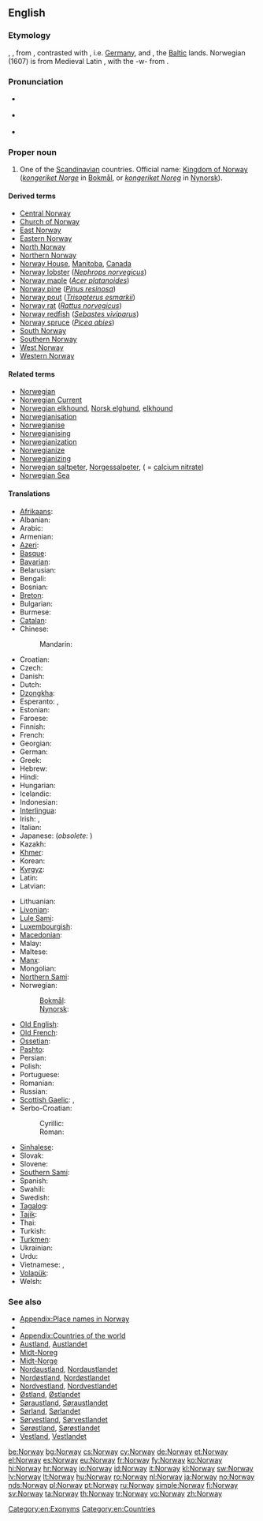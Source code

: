 ==English==
{{wikipedia}}

===Etymology===
{{etyl|ang}} {{term|Norweg|lang=ang}}, {{term|Norþweg|lang=ang}}, from {{etyl|non}} {{term|Norvegr||north way|lang=non}}, contrasted with {{term|suthrvegar||south way|lang=non}}, i.e. [[w:Germany|Germany]], and {{term|austrvegr||east way|lang=non}}, the [[w:Baltic states|Baltic]] lands. Norwegian (1607) is from Medieval Latin {{term|Norvegia|lang=la}}, with the -w- from {{term|Norway|lang=en}}.

===Pronunciation===
* {{a|UK}} {{IPA|/ˈnɔː.weɪ/}}
* {{a|US}} {{IPA|/ˈnɔɹ.weɪ/}}
* {{audio|en-us-Norway.ogg|Audio (US)}}

===Proper noun===
{{en-proper noun}}

# One of the [[Scandinavian]] countries. Official name: [[Kingdom of Norway]] (''[[kongeriket Norge]]'' in [[Bokmål]], or ''[[kongeriket Noreg]]'' in [[Nynorsk]]).

====Derived terms====
* [[Central Norway]]
* [[Church of Norway]]
* [[East Norway]]
* [[Eastern Norway]]
* [[North Norway]]
* [[Northern Norway]]
* [[Norway House]], [[Manitoba]], [[Canada]]
* [[Norway lobster]] (''[[Nephrops norvegicus]]'')
* [[Norway maple]] (''[[Acer platanoides]]'')
* [[Norway pine]] (''[[Pinus resinosa]]'')
* [[Norway pout]] (''[[Trisopterus esmarkii]]'')
* [[Norway rat]] (''[[Rattus norvegicus]]'')
* [[Norway redfish]] (''[[Sebastes viviparus]]'')
* [[Norway spruce]] (''[[Picea abies]]'')
* [[South Norway]]
* [[Southern Norway]]
* [[West Norway]]
* [[Western Norway]]

====Related terms====
* [[Norwegian]]
* [[Norwegian Current]]
* [[Norwegian elkhound]], [[Norsk elghund]], [[elkhound]]
* [[Norwegianisation]]
* [[Norwegianise]]
* [[Norwegianising]]
* [[Norwegianization]]
* [[Norwegianize]]
* [[Norwegianizing]]
* [[Norwegian saltpeter]], [[Norgessalpeter]], ( = [[calcium nitrate]])
* [[Norwegian Sea]]

====Translations====
{{trans-top|Scandinavian country}}
* [[Afrikaans]]: {{t-|af|Noorweë}}
* Albanian: {{t|sq|Norvegjia}}
* Arabic: {{t-|ar|النرويج|m|tr=al-narwiij}}
* Armenian: {{t-|hy|Նորվեգիա|tr=Norvegia}}
* [[Azeri]]: {{t|az|Norveç}}
* [[Basque]]: {{t+|eu|Norvegia}}
* [[Bavarian]]: {{tø|bar|Norwegn}}
* Belarusian: {{t|be|Нарвегія|f|tr=Narvéhija|sc=Cyrl}}
* Bengali: {{t|bn|নরওয়ে|tr=nar'ōẏē|sc=Beng|xs=Bengali}}
* Bosnian: {{t-|bs|Norveška|f}}
* [[Breton]]: {{t-|br|Norvegia}}
* Bulgarian: {{t|bg|Норвегия|f|tr=Norvégija|sc=Cyrl}}
* Burmese: {{t|my|နော်ဝေနိုင်ငံ|sc=Mymr}}
* [[Catalan]]: {{t+|ca|Noruega|f}}
* Chinese:
*: Mandarin: {{t-|cmn|挪威|tr=Nuówēi|sc=Hani}}
* Croatian: {{t+|hr|Norveška|f|alt=Nòrveškā}}
* Czech: {{t+|cs|Norsko|n}}
* Danish: {{t-|da|Norge|n}}
* Dutch: {{t+|nl|Noorwegen}}
* [[Dzongkha]]: {{t|dz|ནོ་ཝེ་|sc=Tibt}}
* Esperanto: {{t-|eo|Norvegio|xs=Esperanto}}, {{t-|eo|Norvegujo|xs=Esperanto}}
* Estonian: {{t+|et|Norra}}
* Faroese: {{t|fo|Noreg|n}}
* Finnish: {{t+|fi|Norja}}
* French: {{t+|fr|Norvège|f}}
* Georgian: {{t|ka|ნორვეგია|tr=norvegia|sc=Geor|xs=Georgian}}
* German: {{t+|de|Norwegen|n}}
* Greek: {{t+|el|Νορβηγία|f|tr=Norvigía}}
* Hebrew: {{t-|he|נורווגיה|f|tr=Norvegia}}
* Hindi: {{t|hi|नॉर्वे|tr=norve|xs=Hindi}}
* Hungarian: {{t+|hu|Norvégia}}
* Icelandic: {{t+|is|Noregur|m}}
* Indonesian: {{t-|id|Norwegia|xs=Indonesian}}
* [[Interlingua]]: {{t-|ia|Norvegia}}
* Irish: {{t-|ga|Iorua|f|alt=An Iorua|xs=Irish}}, {{t|ga|Ríocht na hIorua|f}}
* Italian: {{t+|it|Norvegia|f}}
* Japanese: {{t+|ja|ノルウェー|tr=Noruwē}} (''obsolete:'' {{t|ja|諾威}})
* Kazakh: {{t|kk|Норвегия|tr=Norvegiya|sc=Cyrl}}
* [[Khmer]]: {{t|km|​ន័រវែស|tr=nour vaes|sc=Khmr}}
* Korean: {{t+|ko|노르웨이|tr=Noreuwei|sc=Hang}}
* [[Kyrgyz]]: {{t|ky|Норвегия|tr=Norvegiya|sc=Cyrl}}
* Latin: {{t-|la|Norvegia|f}}
* Latvian: {{t|lv|Norvēģija|f}}
{{trans-mid}}
* Lithuanian: {{t+|lt|Norvegija|xs=Lithuanian}}
* [[Livonian]]: {{tø|liv|Norvēgmō}}
* [[Lule Sami]]: {{tø|smj|Vuodna}}
* [[Luxembourgish]]: {{t|lb|Norwegen|n}}
* [[Macedonian]]: {{t|mk|Норвешка|f|tr=Norvéška|sc=Cyrl}}
* Malay: {{t|ms|Norway}}
* Maltese: {{t-|mt|Norveġja}}
* [[Manx]]: {{t-|gv|Loghlyn|xs=Manx}}
* Mongolian: {{t|mn|Норвеги|tr=Norvegi|sc=Cyrl}}
* [[Northern Sami]]: {{tø|se|Norga}}
* Norwegian:
*: [[Bokmål]]: {{t|no|Norge|n}}
*: [[Nynorsk]]: {{t|no|Noreg|n}}
* [[Old English]]: {{t-|ang|Norþweg|m|alt=Norþweġ|xs=Old English}}
* [[Old French]]: {{tø|fro|Norweie|f}}
* [[Ossetian]]: {{tø|os|Норвеги|tr=Norvegi|sc=Cyrl}}
* [[Pashto]]: {{t|ps|ناروې|sc=ps-Arab}}
* Persian: {{t+|fa|نروژ|tr=Norvež}}
* Polish: {{t+|pl|Norwegia|f}}
* Portuguese: {{t+|pt|Noruega|f}}
* Romanian: {{t+|ro|Norvegia|f}}
* Russian: {{t+|ru|Норвегия|f|tr=Norvégija}}
* [[Scottish Gaelic]]: {{t-|gd|Nirribhidh|f}}, {{t-|gd|Lochlann|m|f}}
* Serbo-Croatian:
*: Cyrillic: {{t|sh|Норвешка|f|sc=Cyrl}}
*: Roman: {{t|sh|Norveška|f}}
* [[Sinhalese]]: {{t|si|නෝර්වේ|tr=nōrvē|sc=Sinh}}
* Slovak: {{t|sk|Nórsko|n}}
* Slovene: {{t+|sl|Norveška|f}}
* [[Southern Sami]]: {{tø|sma|Nöörje}}
* Spanish: {{t+|es|Noruega|f}}
* Swahili: {{t|sw|Norwe}}
* Swedish: {{t+|sv|Norge|n}}
* [[Tagalog]]: {{t|tl|Noruwega}}
* [[Tajik]]: {{t|tg|Норвегия|tr=Norvegiya|sc=Cyrl}}
* Thai: {{t|th|นอร์เวย์|tr=nor-way}}
* Turkish: {{t+|tr|Norveç}}
* [[Turkmen]]: {{t|tk|Norwegiýa}}
* Ukrainian: {{t|uk|Норвегія|f|tr=Norvéhija|sc=Cyrl}}
* Urdu: {{t|ur|ناروے|tr=norve|xs=Urdu}}
* Vietnamese: {{t-|vi|Na Uy|xs=Vietnamese}}, {{t|vi|nước Na uy|xs=Vietnamese}}
* [[Volapük]]: {{t|vo|Norgän}}
* Welsh: {{t+|cy|Norwy|xs=Welsh}}
{{trans-bottom}}

===See also===
* [[Appendix:Place names in Norway]]
* {{list|en|countries of Europe}}
* [[Appendix:Countries of the world]]
* [[Austland]], [[Austlandet]]
* [[Midt-Noreg]]
* [[Midt-Norge]]
* [[Nordaustland]], [[Nordaustlandet]]
* [[Nordøstland]], [[Nordøstlandet]]
* [[Nordvestland]], [[Nordvestlandet]]
* [[Østland]], [[Østlandet]]
* [[Søraustland]], [[Søraustlandet]]
* [[Sørland]], [[Sørlandet]]
* [[Sørvestland]], [[Sørvestlandet]]
* [[Sørøstland]], [[Sørøstlandet]]
* [[Vestland]], [[Vestlandet]]

[[Category:en:Exonyms]]
[[Category:en:Countries]]
[[Category:en:Norway| ]]

[[be:Norway]]
[[bg:Norway]]
[[cs:Norway]]
[[cy:Norway]]
[[de:Norway]]
[[et:Norway]]
[[el:Norway]]
[[es:Norway]]
[[eu:Norway]]
[[fr:Norway]]
[[fy:Norway]]
[[ko:Norway]]
[[hi:Norway]]
[[hr:Norway]]
[[io:Norway]]
[[id:Norway]]
[[it:Norway]]
[[kl:Norway]]
[[sw:Norway]]
[[lv:Norway]]
[[lt:Norway]]
[[hu:Norway]]
[[ro:Norway]]
[[nl:Norway]]
[[ja:Norway]]
[[no:Norway]]
[[nds:Norway]]
[[pl:Norway]]
[[pt:Norway]]
[[ru:Norway]]
[[simple:Norway]]
[[fi:Norway]]
[[sv:Norway]]
[[ta:Norway]]
[[th:Norway]]
[[tr:Norway]]
[[vo:Norway]]
[[zh:Norway]]
